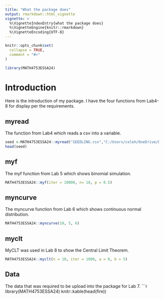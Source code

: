 ```yaml
---
title: "What the package does"
output: rmarkdown::html_vignette
vignette: >
  %\VignetteIndexEntry{what the package does}
  %\VignetteEngine{knitr::rmarkdown}
  %\VignetteEncoding{UTF-8}
---
```


```r
knitr::opts_chunk$set(
  collapse = TRUE,
  comment = "#>"
)
```

```r
library(MATH4753ESSA24)
```

# Introduction

Here is the introduction of my package. I have the four functions from Lab4-8 for display per the requirements.  

## myread
The function from Lab4 which reads a csv into a variable. 
```r
seed <-MATH4753ESSA24::myread("SEEDLING.csv","C:/Users/coleh/OneDrive/Desktop/MATH4753/Lab/Lab4/")
head(seed)
```

## myf
The myf function from Lab 5 which shows binomial simulation. 
```r
MATH4753ESSA24::myf(iter = 10000, n= 10, p = 0.5)
```


## myncurve
The myncurve function from Lab 6 which shows continuous normal distribution.
```r
MATH4753ESSA24::myncurve(10, 5, 6)
```

## myclt
MyCLT was used in Lab 8 to show the Central Limit Theorem. 
```r
MATH4753ESSA24::myclt(n = 10, iter = 1000, a = 0, b = 5)
```


## Data
The data that was required to be upload into the package for Lab 7.
```r
library(MATH4753ESSA24)
knitr::kable(head(fire))
